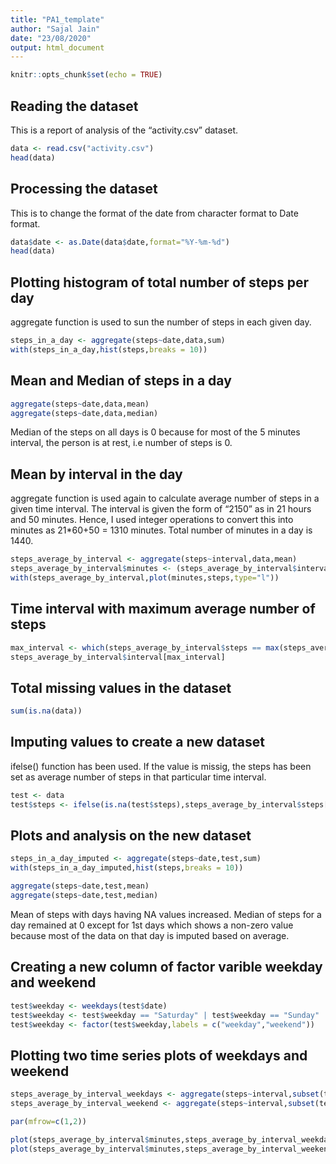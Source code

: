 ```yaml
---
title: "PA1_template"
author: "Sajal Jain"
date: "23/08/2020"
output: html_document
---
```


```r
knitr::opts_chunk$set(echo = TRUE)
```

## Reading the dataset

This is a report of analysis of the "activity.csv" dataset.

```r
data <- read.csv("activity.csv")
head(data)
```

## Processing the dataset

This is to change the format of the date from character format to Date format.

```r
data$date <- as.Date(data$date,format="%Y-%m-%d")
head(data)
```

## Plotting histogram of total number of steps per day

aggregate function is used to sun the number of steps in each given day.

```r
steps_in_a_day <- aggregate(steps~date,data,sum)
with(steps_in_a_day,hist(steps,breaks = 10))
```

## Mean and Median of steps in a day

```r
aggregate(steps~date,data,mean)
aggregate(steps~date,data,median)
```

Median of the steps on all days is 0 because for most of the 5 minutes interval, the person is at rest, i.e number of steps is 0.

## Mean by interval in the day

aggregate function is used again to calculate average number of steps in a given time interval. The interval is given the form of "2150" as in 21 hours and 50 minutes. Hence, I used integer operations to convert this into minutes as 21*60+50 = 1310 minutes. Total number of minutes in a day is 1440.

```r
steps_average_by_interval <- aggregate(steps~interval,data,mean)
steps_average_by_interval$minutes <- (steps_average_by_interval$interval%/%100)*60 +steps_average_by_interval$interval%%100
with(steps_average_by_interval,plot(minutes,steps,type="l"))
```

## Time interval with maximum average number of steps

```r
max_interval <- which(steps_average_by_interval$steps == max(steps_average_by_interval$steps))
steps_average_by_interval$interval[max_interval]
```

## Total missing values in the dataset

```r
sum(is.na(data))
```

## Imputing values to create a new dataset

ifelse() function has been used. If the value is missig, the steps has been set as average number of steps in that particular time interval.

```r
test <- data
test$steps <- ifelse(is.na(test$steps),steps_average_by_interval$steps[steps_average_by_interval$interval==test$interval] , test$steps)
```

## Plots and analysis on the new dataset

```r
steps_in_a_day_imputed <- aggregate(steps~date,test,sum)
with(steps_in_a_day_imputed,hist(steps,breaks = 10))

aggregate(steps~date,test,mean)
aggregate(steps~date,test,median)
```

Mean of steps with days having NA values increased. Median of steps for a day remained at 0 except for 1st days which shows a non-zero value because most of the data on that day is imputed based on average.

## Creating a new column of factor varible weekday and weekend

```r
test$weekday <- weekdays(test$date)
test$weekday <- test$weekday == "Saturday" | test$weekday == "Sunday"
test$weekday <- factor(test$weekday,labels = c("weekday","weekend"))
```

## Plotting two time series plots of weekdays and weekend

```r
steps_average_by_interval_weekdays <- aggregate(steps~interval,subset(test,weekday=="weekday"),mean)
steps_average_by_interval_weekend <- aggregate(steps~interval,subset(test,weekday=="weekend"),mean)

par(mfrow=c(1,2))

plot(steps_average_by_interval$minutes,steps_average_by_interval_weekdays$steps,type="l",ylim = c(0,250))
plot(steps_average_by_interval$minutes,steps_average_by_interval_weekend$steps,type="l",ylim = c(0,250))
```
